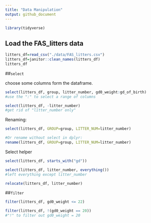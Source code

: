 ```yaml
---
title: "Data Manipulation"
output: github_document
---
```


```r
library(tidyverse)

```

## Load the FAS_litters data
```r
litters_df=read_csv("./data/FAS_litters.csv")
litters_df=janitor::clean_names(litters_df)
litters_df
```

##`select`

choose some columns form the dataframe. 
```r
select(litters_df, group, litter_number, gd0_weight:gd_of_birth)
#use the ":" to select a range of columns 

select(litters_df, -litter_number)
#get rid of "litter_number only"
```

Renaming: 

```r
select(litters_df, GROUP=group, LITTER_NUM=litter_number)

#Or rename without select in dplyr: 
rename(litters_df, GROUP=group, LITTER_NUM=litter_number)
```

Select helper

```r
select(litters_df, starts_with("gd"))

select(litters_df, litter_number, everything())
#left everything except litter_number

relocate(litters_df, litter_number)
```

##`filter`
```r
filter(litters_df, gd0_weight <= 22)

filter(litters_df, !(gd0_weight == 20))
#"!" to filter out gd0_weight = 20



```

